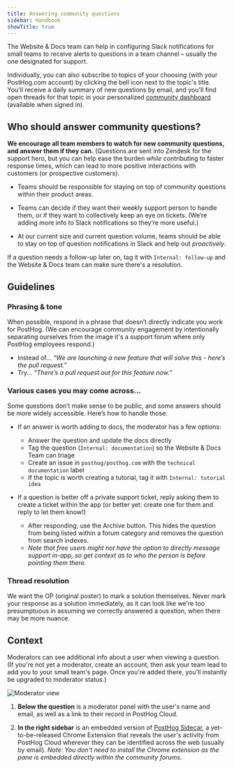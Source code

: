 ```yaml
---
title: Answering community questions
sidebar: Handbook
showTitle: true
---
```


The Website & Docs team can help in configuring Slack notifications for small teams to receive alerts to questions in a team channel – usually the one designated for support.

Individually, you can also subscribe to topics of your choosing (with your PostHog.com account) by clicking the bell icon next to the topic's title. You'll receive a daily summary of new questions by email, and you'll find open threads for that topic in your personalized [community dashboard](/community/dashboard) (available when signed in).

## Who should answer community questions?

**We encourage all team members to watch for new community questions, and answer them if they can.** (Questions are sent into Zendesk for the support hero, but you can help ease the burden _while_ contributing to faster response times, which can lead to more positive interactions with customers (or prospective customers).

- Teams should be responsible for staying on top of community questions within their product areas.

- Teams can decide if they want their weekly support person to handle them, or if they want to collectively keep an eye on tickets. (We’re adding more info to Slack notifications so they’re more useful.)

- At our current size and current question volume, teams should be able to stay on top of question notifications in Slack and help out *proactively*.

If a question needs a follow-up later on, tag it with `Internal: follow-up` and the Website & Docs team can make sure there's a resolution.

## Guidelines

### Phrasing & tone

When possible, respond in a phrase that doesn’t directly indicate you work for PostHog. (We can encourage community engagement by intentionally separating ourselves from the image it's a support forum where only PostHog employees respond.)

- Instead of... _“We are launching a new feature that will solve this - here’s the pull request.”_
- Try... _“There’s a pull request out for this feature now.”_

### Various cases you may come across...

Some questions don’t make sense to be public, and some answers should be more widely accessible. Here’s how to handle those:

- If an answer is worth adding to docs, the moderator has a few options:
    - Answer the question and update the docs directly
    - Tag the question (`Internal: documentation`) so the Website & Docs Team can triage
    - Create an issue in `posthog/posthog.com` with the `technical documentation` label
    - If the topic is worth creating a tutorial, tag it with `Internal: tutorial idea`

- If a question is better off a private support ticket, reply asking them to create a ticket within the app (or better yet: create one for them and reply to let them know!)
    - After responding, use the Archive button. This hides the question from being listed within a forum category and removes the question from search indexes.
    - _Note that free users might not have the option to directly message support in-app, so get context as to who the person is before pointing them there._

###  Thread resolution

We want the OP (original poster) to mark a solution themselves. Never mark your response as a solution immediately, as it can look like we're too presumptuous in assuming we correctly answered a question, when there may be more nuance.

## Context

Moderators can see additional info about a user when viewing a question. (If you're not yet a moderator, create an account, then ask your team lead to add you to your small team's page. Once you're added there, you'll instantly be upgraded to moderator status.)

![Moderator view](https://res.cloudinary.com/dmukukwp6/image/upload/v1710055416/posthog.com/contents/images/handbook/moderator-view.png)

1. **Below the question** is a moderator panel with the user's name and email, as well as a link to their record in PostHog Cloud.

1. **In the right sidebar** is an embedded version of [PostHog Sidecar](https://github.com/posthog/sidecar), a yet-to-be-released Chrome Extension that reveals the user's activity from PostHog Cloud wherever they can be identified across the web (usually by email). _Note: You don't need to install the Chrome extension as the pane is embedded directly within the community forums._
